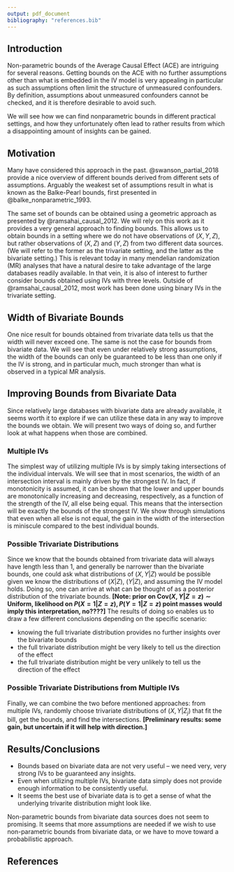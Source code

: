 ```yaml
---
output: pdf_document
bibliography: "references.bib"
---
```


## Introduction

Non-parametric bounds of the Average Causal Effect (ACE) are intriguing for several reasons. Getting bounds on the ACE with no further assumptions other than what is embedded in the IV model is very appealing in particular as such assumptions often limit the structure of unmeasured confounders. By definition, assumptions about unmeasured confounders cannot be checked, and it is therefore desirable to avoid such. 

We will see how we can find nonparametric bounds in different practical settings, and how they unfortunately often lead to rather results from which a disappointing amount of insights can be gained. 

## Motivation

Many have considered this approach in the past. @swanson_partial_2018 provide a nice overview of different bounds derived from different sets of assumptions. Arguably the weakest set of assumptions result in what is known as the Balke-Pearl bounds, first presented in @balke_nonparametric_1993. 

The same set of bounds can be obtained using a geometric approach as presented by @ramsahai_causal_2012. We will rely on this work as it provides a very general approach to finding bounds. This allows us to obtain bounds in a setting where we do not have observations of $(X,Y,Z)$, but rather observations of $(X,Z)$ and $(Y,Z)$ from two different data sources. (We will refer to the former as the trivariate setting, and the latter as the bivariate setting.) This is relevant today in many mendelian randomization (MR) analyses that have a natural desire to take advantage of the large databases readily available. In that vein, it is also of interest to further consider bounds obtained using IVs with three levels. Outside of @ramsahai_causal_2012, most work has been done using binary IVs in the trivariate setting.

## Width of Bivariate Bounds

One nice result for bounds obtained from trivariate data tells us that the width will never exceed one. The same is not the case for bounds from bivariate data. We will see that even under relatively strong assumptions, the width of the bounds can only be guaranteed to be less than one only if the IV is strong, and in particular much, much stronger than what is observed in a typical MR analysis. 

## Improving Bounds from Bivariate Data

Since relatively large databases with bivariate data are already available, it seems worth it to explore if we can utilize these data in any way to improve the bounds we obtain. We will present two ways of doing so, and further look at what happens when those are combined.

### Multiple IVs

The simplest way of utilizing multiple IVs is by simply taking intersections of the individual intervals. We will see that in most scenarios, the width of an intersection interval is mainly driven by the strongest IV. In fact, if monotonicity is assumed, it can be shown that the lower and upper bounds are monotonically increasing and decreasing, respectively, as a function of the strength of the IV, all else being equal. This means that the intersection will be exactly the bounds of the strongest IV. We show through simulations that even when all else is not equal, the gain in the width of the intersection is miniscule compared to the best individual bounds.

### Possible Trivariate Distributions

Since we know that the bounds obtained from trivariate data will always have length less than 1, and generally be narrower than the bivariate bounds, one could ask what distributions of $(X,Y|Z)$ would be possible given we know the distributions of $(X|Z)$, $(Y|Z)$, and assuming the IV model holds. Doing so, one can arrive at what can be thought of as a posterior distribution of the trivariate bounds. **$[$Note: prior on $\text{Cov}(X,Y|Z = z) \sim \text{Uniform}$, likelihood on $P(X = 1 | Z = z), P(Y = 1 | Z = z)$ point masses would imply this interpretation, no????$]$** The results of doing so enables us to draw a few different conclusions depending on the specific scenario:

* knowing the full trivariate distribution provides no further insights over the bivariate bounds
* the full trivariate distribution might be very likely to tell us the direction of the effect
* the full trivariate distribution might be very unlikely to tell us the direction of the effect

### Possible Trivariate Distributions from Multiple IVs

Finally, we can combine the two before mentioned approaches: from multiple IVs, randomly choose trivariate distributions of $(X,Y|Z_j)$ that fit the bill, get the bounds, and find the intersections. **$[$Preliminary results: some gain, but uncertain if it will help with direction.$]$**

## Results/Conclusions

* Bounds based on bivariate data are not very useful -- we need very, very strong IVs to be guaranteed any insights.
* Even when utilizing multiple IVs, bivariate data simply does not provide enough information to be consistently useful.
* It seems the best use of bivariate data is to get a sense of what the underlying trivarite distribution might look like. 

Non-parametric bounds from bivariate data sources does not seem to promising. It seems that more assumptions are needed if we wish to use non-parametric bounds from bivariate data, or we have to move toward a probabilistic approach.


## References
